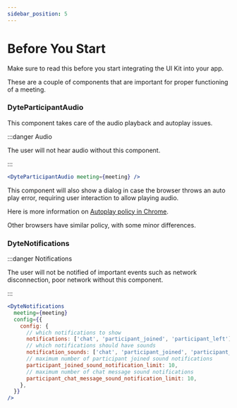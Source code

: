 ```yaml
---
sidebar_position: 5
---
```


# Before You Start

Make sure to read this before you start integrating the UI Kit into your app.

These are a couple of components that are important for proper functioning of a meeting.

### DyteParticipantAudio

This component takes care of the audio playback and autoplay issues.

:::danger Audio

The user will not hear audio without this component.

:::

```jsx
<DyteParticipantAudio meeting={meeting} />
```

This component will also show a dialog in case the browser throws an auto play error, requiring user interaction to allow playing audio.

Here is more information on [Autoplay policy in Chrome](https://developer.chrome.com/blog/autoplay/).

Other browsers have similar policy, with some minor differences.

### DyteNotifications

:::danger Notifications

The user will not be notified of important events such as network disconnection, poor network without this component.

:::

```jsx
<DyteNotifications
  meeting={meeting}
  config={{
    config: {
      // which notifications to show
      notifications: ['chat', 'participant_joined', 'participant_left'],
      // which notifications should have sounds
      notification_sounds: ['chat', 'participant_joined', 'participant_left'],
      // maximum number of participant joined sound notifications
      participant_joined_sound_notification_limit: 10,
      // maximum number of chat message sound notifications
      participant_chat_message_sound_notification_limit: 10,
    },
  }}
/>
```
